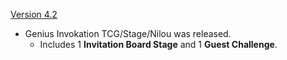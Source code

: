 {{Change History/Header}}
[[Version 4.2]]
* Genius Invokation TCG/Stage/Nilou was released.
** Includes 1 '''Invitation Board Stage''' and 1 '''Guest Challenge'''.